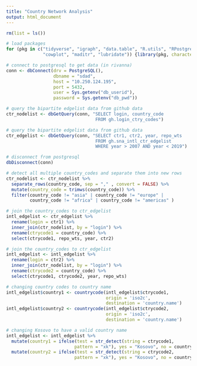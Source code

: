 ```yaml
---
title: "Country Network Analysis"
output: html_document
---
```


```r
rm(list = ls())

# load packages 
for (pkg in c("tidyverse", "igraph", "data.table", "R.utils", "RPostgreSQL",
              "cowplot", "maditr", "lubridate")) {library(pkg, character.only = TRUE)}

# connect to postgresql to get data (in rivanna)
conn <- dbConnect(drv = PostgreSQL(), 
                  dbname = "sdad", 
                  host = "10.250.124.195", 
                  port = 5432, 
                  user = Sys.getenv("db_userid"), 
                  password = Sys.getenv("db_pwd"))

# query the bipartite edgelist data from github data  
ctr_nodelist <- dbGetQuery(conn, "SELECT login, country_code
                                  FROM gh.login_ctry_codes")

# query the bipartite edgelist data from github data  
ctr_edgelist <- dbGetQuery(conn, "SELECT ctr1, ctr2, year, repo_wts 
                                  FROM gh.sna_intl_ctr_edgelist
                                  WHERE year > 2007 AND year < 2019")

# disconnect from postgresql
dbDisconnect(conn)

```

```r

# detect all multiple country_codes and separate them into new rows 
ctr_nodelist <- ctr_nodelist %>% 
  separate_rows(country_code, sep = "," , convert = FALSE) %>% 
  mutate(country_code = trimws(country_code)) %>% 
  filter(country_code != "asia" | country_code != "europe" | 
         country_code != "africa" | country_code != "americas" )

# join the country_codes to ctr_edgelist
intl_edgelist <- ctr_edgelist %>% 
  rename(login = ctr1) %>% 
  inner_join(ctr_nodelist, by = "login") %>% 
  rename(ctrycode1 = country_code) %>% 
  select(ctrycode1, repo_wts, year, ctr2)

# join the country_codes to ctr_edgelist
intl_edgelist <- intl_edgelist %>% 
  rename(login = ctr2) %>% 
  inner_join(ctr_nodelist, by = "login") %>% 
  rename(ctrycode2 = country_code) %>%  
  select(ctrycode1, ctrycode2, year, repo_wts)

# changing country codes to country name 
intl_edgelist$country1 <- countrycode(intl_edgelist$ctrycode1, 
                                      origin = 'iso2c', 
                                      destination = 'country.name')
intl_edgelist$country2 <- countrycode(intl_edgelist$ctrycode2, 
                                      origin = 'iso2c', 
                                      destination = 'country.name')

# changing Kosovo to have a valid country name 
intl_edgelist <- intl_edgelist %>% 
  mutate(country1 = ifelse(test = str_detect(string = ctrycode1, 
                          pattern = "xk"), yes = "Kosovo", no = country1)) 
  mutate(country2 = ifelse(test = str_detect(string = ctrycode2, 
                          pattern = "xk"), yes = "Kosovo", no = country2))

```



















